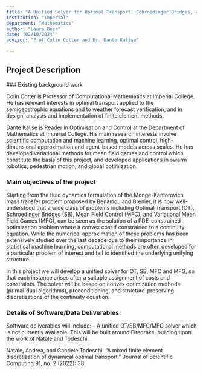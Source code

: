 ```yaml
---
title: "A Unified Solver for Optimal Transport, Schroedinger Bridges, and Variational Mean Field Games"
institution: "Imperial"
department: "Mathematics"
author: "Laura Beer"
date: "02/10/2024"
advisor: "Prof Colin Cotter and Dr. Dante Kalise"

---
```

## Project Description

 ### Existing background work

Colin Cotter is Professor of Computational Mathematics at Imperial College. He has relevant interests in optimal transport applied to the semigeostrophic equations and to weather forecast verification, and in design, analysis and implementation of finite element methods.

Dante Kalise is Reader in Optimisation and Control at the Department of Mathematics at Imperial College. His main research interests involve scientific computation and machine learning, optimal control, high-dimensional approximation and agent-based models across scales. He has developed variational methods for mean field games and control which constitute the basis of this project, and developed applications in swarm robotics, pedestrian motion, and global optimization.

### Main objectives of the project

Starting from the fluid dynamics formulation of the Monge-Kantorovich mass transfer problem proposed by Benamou and Brenier, it is now well-understood that a wide class of problems including Optimal Transport (OT), Schroedinger Bridges (SB), Mean Field Control (MFC), and Variational Mean Field Games (MFG), can be seen as the solution of a PDE-constrained optimization problem where a convex cost if constrained to a continuity equation.  While the numerical approximation of these problems has been extensively studied over the last decade due to their importance in statistical machine learning, computational methods are often developed for a particular problem of interest and fail to identified the underlying unifying structure. 

In this project we will develop a unified solver for OT, SB, MFC and MFG, so that each instance arises after a suitable assignment of costs and constraints. The solver will be based on convex optimization methods (primal-dual algorithms), preconditioning, and structure-preserving discretizations of the continuity equation. 

### Details of Software/Data Deliverables

Software deliverables will include:
-	A unified OT/SB/MFC/MFG solver which is not currently available.  This will be built around Firedrake, building upon the work of Natale and Todeschi.

Natale, Andrea, and Gabriele Todeschi. "A mixed finite element discretization of dynamical optimal transport." Journal of Scientific Computing 91, no. 2 (2022): 38.
